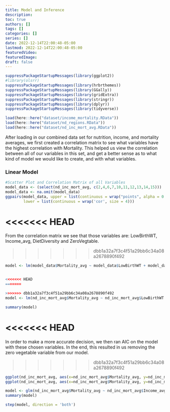 ```yaml
---
title: Model and Inference
description:
toc: true
authors: []
tags: []
categories: []
series: []
date: 2022-12-14T22:00:48-05:00
lastmod: 2022-12-14T22:00:48-05:00
featuredVideo:
featuredImage: 
draft: false
---
```



```r
suppressPackageStartupMessages(library(ggplot2)) 
#library(olsrr)
suppressPackageStartupMessages(library(hrbrthemes))
suppressPackageStartupMessages(library(GGally))
suppressPackageStartupMessages(library(gridExtra))
suppressPackageStartupMessages(library(stringr))
suppressPackageStartupMessages(library(dplyr))
suppressPackageStartupMessages(library(tidyverse))

load(here::here("dataset/income_mortality.RData"))
load(here::here("dataset/nd_regions.RData"))
load(here::here("dataset/nd_inc_mort_avg.RData"))

```



After loading in our combined data set for nutrition, income, and mortality averages, we first created a correlation matrix to see what variables have the highest correlation with Mortality. This helped us view the correlation between all of our variables in this set, and get a better sense as to what kind of model we would like to create, and with what variables. 





### Linear Model 

```r
#Scatter Plot and Correlation Matrix of all Variables
model_data <- (select(nd_inc_mort_avg, c(2,4,6,7,10,11,12,13,14,15)))
model_data <- na.omit(model_data)
ggpairs(model_data, upper = list(continuous = wrap("points", alpha = 0.3, size=0.1)),
        lower = list(continuous = wrap('cor', size = 4)))
```



<<<<<<< HEAD
=======
From the correlation matrix we see that those variables are: LowBirthWT, Income_avg, DietDiversity and ZeroVegtable.


>>>>>>> dbb1a32a7f3c4f51a29bb6c34a08a2678890f492

```r
model <- lm(model_data$Mortality_avg ~ model_data$LowBirthWT + model_data$DietDiversity + model_data$ZeroVegtable + model_data$MinAcceptDiet + model_data$MinMealFreq)


<<<<<<< HEAD
=======
```

```r

>>>>>>> dbb1a32a7f3c4f51a29bb6c34a08a2678890f492
model <- lm(nd_inc_mort_avg$Mortality_avg ~ nd_inc_mort_avg$LowBirthWT + nd_inc_mort_avg$Income_avg + nd_inc_mort_avg$ExclusiveBreastFeeding + nd_inc_mort_avg$DietDiversity + nd_inc_mort_avg$ZeroVegtable)

summary(model)
```


<<<<<<< HEAD
=======
In order to make a more accurate decision, we then ran AIC on the model with these chosen variables. In the end, this resulted in us removing the zero vegetable variable from our model. 

>>>>>>> dbb1a32a7f3c4f51a29bb6c34a08a2678890f492

```r
ggplot(nd_inc_mort_avg, aes(x=nd_inc_mort_avg$Mortality_avg, y=nd_inc_mort_avg$Income_avg)) + geom_point()
ggplot(nd_inc_mort_avg, aes(x=nd_inc_mort_avg$Mortality_avg, y=nd_inc_mort_avg$DietDiversity)) + geom_point()

model <- glm(nd_inc_mort_avg$Mortality_avg ~ nd_inc_mort_avg$Income_avg + nd_inc_mort_avg$DietDiversity)
summary(model)
```


```r
step(model, direction = 'both')
```


 

 
